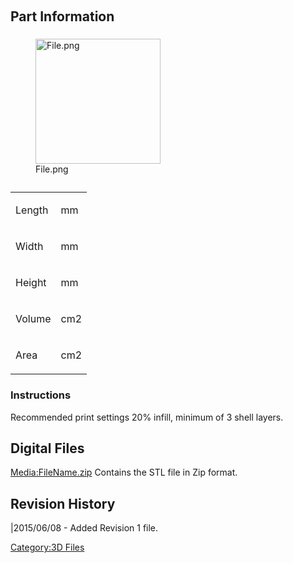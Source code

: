 {{Tutorial|
 bgcolor = #00F|
 fgcolor = #FFF|
 name = Name Part |
 image = [[File:CSL_Logo.jpg|200px]]|
 category = 3D Files Part Archive|
 creators = Steele Smith ([[User:Steele|Steele]])|
 contributors = Andrew Radovich |
 date = June 08, 2015|
 updated  = June 08, 2015|
 note = STL files for 3D printing only.|
 
}} 

<br> 

== Part Information  ==

=== <Part Name> ===
[[File:File.png|200px]]

{| class="wikitable"
|+<Part Name Here>
|-
|Length
| mm
|-
|Width
| mm
|-
|Height
| mm
|-
|Volume 
| cm2
|-
|Area
| cm2
|}





=== Instructions  ===
Recommended print settings 20% infill, minimum of 3 shell layers.

== Digital Files<br>  ==
[[Media:FileName.zip]] Contains the STL file in Zip format.<br>



== Revision History  ==

|2015/06/08 - Added Revision 1 file. 

[[Category:3D Files]]